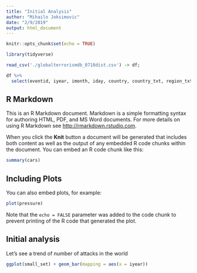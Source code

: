 ```yaml
---
title: "Initial Analysis"
author: "Mihailo Joksimovic"
date: "2/9/2019"
output: html_document
---
```


```r
knitr::opts_chunk$set(echo = TRUE)

library(tidyverse)

read_csv('./globalterrorismdb_0718dist.csv') -> df;

df %>% 
  select(eventid, iyear, imonth, iday, country, country_txt, region_txt, region) -> small_set;
```

## R Markdown

This is an R Markdown document. Markdown is a simple formatting syntax for authoring HTML, PDF, and MS Word documents. For more details on using R Markdown see <http://rmarkdown.rstudio.com>.

When you click the **Knit** button a document will be generated that includes both content as well as the output of any embedded R code chunks within the document. You can embed an R code chunk like this:

```r
summary(cars)
```

## Including Plots

You can also embed plots, for example:

```r
plot(pressure)
```

Note that the `echo = FALSE` parameter was added to the code chunk to prevent printing of the R code that generated the plot.

## Initial analysis

Let's see a trend of number of attacks in the world

```r
ggplot(small_set) + geom_bar(mapping = aes(x = iyear))
```
